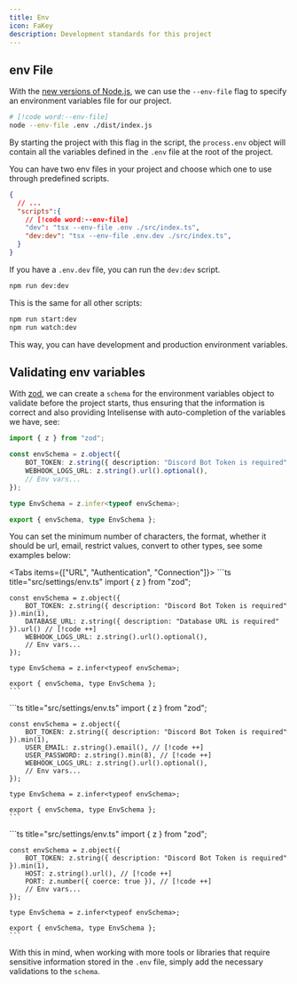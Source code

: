 ```yaml
---
title: Env
icon: FaKey
description: Development standards for this project
---
```


## env File

With the [new versions of Node.js](https://nodejs.org/en/learn/command-line/how-to-read-environment-variables-from-nodejs), we can use the `--env-file` flag to specify an environment variables file for our project.

```bash
# [!code word:--env-file]
node --env-file .env ./dist/index.js
```

By starting the project with this flag in the script, the `process.env` object will contain all the variables defined in the `.env` file at the root of the project.

You can have two env files in your project and choose which one to use through predefined scripts.

```json title="package.json"
{
  // ...
  "scripts":{
    // [!code word:--env-file]
    "dev": "tsx --env-file .env ./src/index.ts",
    "dev:dev": "tsx --env-file .env.dev ./src/index.ts",
  }
}
```

If you have a `.env.dev` file, you can run the `dev:dev` script.

```bash
npm run dev:dev
```

This is the same for all other scripts:

```bash
npm run start:dev
npm run watch:dev
```

This way, you can have development and production environment variables.

## Validating env variables

With [zod](https://zod.dev/), we can create a `schema` for the environment variables object to validate before the project starts, thus ensuring that the information is correct and also providing Intelisense with auto-completion of the variables we have, see:

```ts title="src/settings/env.ts"
import { z } from "zod";

const envSchema = z.object({
    BOT_TOKEN: z.string({ description: "Discord Bot Token is required" }).min(1),
    WEBHOOK_LOGS_URL: z.string().url().optional(),
    // Env vars...
});

type EnvSchema = z.infer<typeof envSchema>;

export { envSchema, type EnvSchema };
```

You can set the minimum number of characters, the format, whether it should be url, email, restrict values, convert to other types, see some examples below:

<Tabs items={["URL", "Authentication", "Connection"]}>
  <Tab value="URL">
    ```ts title="src/settings/env.ts"
    import { z } from "zod";

    const envSchema = z.object({
        BOT_TOKEN: z.string({ description: "Discord Bot Token is required" }).min(1),
        DATABASE_URL: z.string({ description: "Database URL is required" }).url() // [!code ++]
        WEBHOOK_LOGS_URL: z.string().url().optional(),
        // Env vars...
    });

    type EnvSchema = z.infer<typeof envSchema>;

    export { envSchema, type EnvSchema };
    ```
  </Tab>
  <Tab value="Authentication">
    ```ts title="src/settings/env.ts"
    import { z } from "zod";

    const envSchema = z.object({
        BOT_TOKEN: z.string({ description: "Discord Bot Token is required" }).min(1),
        USER_EMAIL: z.string().email(), // [!code ++]
        USER_PASSWORD: z.string().min(8), // [!code ++]
        WEBHOOK_LOGS_URL: z.string().url().optional(),
        // Env vars...
    });

    type EnvSchema = z.infer<typeof envSchema>;

    export { envSchema, type EnvSchema };
    ```
  </Tab>
  <Tab value="Connection">
    ```ts title="src/settings/env.ts"
    import { z } from "zod";

    const envSchema = z.object({
        BOT_TOKEN: z.string({ description: "Discord Bot Token is required" }).min(1),
        HOST: z.string().url(), // [!code ++]
        PORT: z.number({ coerce: true }), // [!code ++]
        // Env vars...
    });

    type EnvSchema = z.infer<typeof envSchema>;

    export { envSchema, type EnvSchema };
    ```
  </Tab>
</Tabs>

With this in mind, when working with more tools or libraries that require sensitive information stored in the `.env` file, simply add the necessary validations to the `schema`.